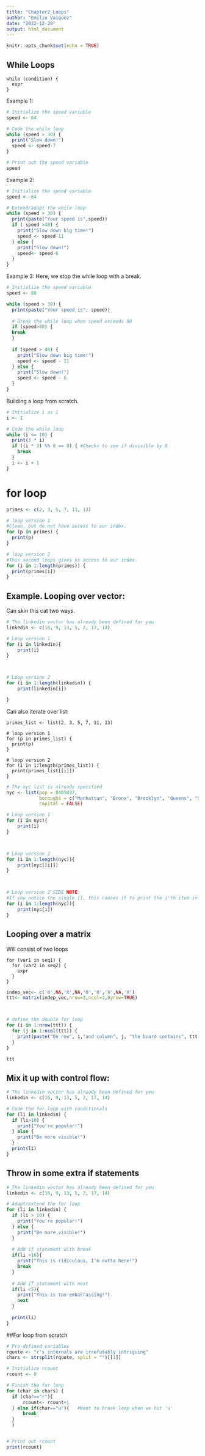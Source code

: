 ```yaml
---
title: "Chapter2_Loops"
author: "Emilio Vasquez"
date: "2022-12-28"
output: html_document
---
```


```r
knitr::opts_chunk$set(echo = TRUE)
```

## While Loops

```
while (condition) {
  expr
}
```

Example 1:

```r
# Initialize the speed variable
speed <- 64

# Code the while loop
while (speed > 30) {
  print("Slow down!")
  speed <- speed-7
}

# Print out the speed variable
speed
```

Example 2:
```r

# Initialize the speed variable
speed <- 64

# Extend/adapt the while loop
while (speed > 30) {
  print(paste("Your speed is",speed))
  if ( speed >48) {
    print("Slow down big time!")
    speed <- speed-11
  } else {
    print("Slow down!")
    speed<- speed-6
  }
}

```

Example 3: Here, we stop the while loop with a break.

```r

# Initialize the speed variable
speed <- 88

while (speed > 30) {
  print(paste("Your speed is", speed))
  
  # Break the while loop when speed exceeds 80
  if (speed>80) {
  break  
  }
  
  if (speed > 48) {
    print("Slow down big time!")
    speed <- speed - 11
  } else {
    print("Slow down!")
    speed <- speed - 6
  }
}

```


Building a loop from scratch.

```r
# Initialize i as 1 
i <- 1

# Code the while loop
while (i <= 10) {
  print(3 * i)
  if ((i * 3) %% 8 == 0) { #Checks to see if divisible by 8
    break
  }
  i <- i + 1
}
```

# for loop

```r
primes <- c(2, 3, 5, 7, 11, 13)

# loop version 1
#Clean, but do not have access to our index. 
for (p in primes) {
  print(p)
}

# loop version 2
#This second loops gives us access to our index. 
for (i in 1:length(primes)) {
  print(primes[i])
}

```
## Example. Looping over vector: 
Can skin this cat two ways.
```r

# The linkedin vector has already been defined for you
linkedin <- c(16, 9, 13, 5, 2, 17, 14)

# Loop version 1
for (i in linkedin){
    print(i)
}



# Loop version 2
for (i in 1:length(linkedin)) {
    print(linkedin[i])

}

```

Can also iterate over list:

```
primes_list <- list(2, 3, 5, 7, 11, 13)

# loop version 1
for (p in primes_list) {
  print(p)
}

# loop version 2
for (i in 1:length(primes_list)) {
  print(primes_list[[i]])
}
```

```r

# The nyc list is already specified
nyc <- list(pop = 8405837, 
            boroughs = c("Manhattan", "Bronx", "Brooklyn", "Queens", "Staten Island"), 
            capital = FALSE)

# Loop version 1
for (i in nyc){
    print(i)
}



# Loop version 2
for (i in 1:length(nyc)){
    print(nyc[[i]])
}



# Loop version 2 SIDE NOTE:
#If you notice the single [], this causes it to print the i'th item in list. 
for (i in 1:length(nyc)){
    print(nyc[i])
}

```
## Looping over a matrix


Will consist of two loops

```
for (var1 in seq1) {
  for (var2 in seq2) {
    expr
  }
}
```

```r
indep_vec<- c('0',NA,'X',NA,'0','0','X',NA,'X')
ttt<- matrix(indep_vec,nrow=3,ncol=3,byrow=TRUE)



# define the double for loop
for (i in 1:nrow(ttt)) {
  for (j in 1:ncol(ttt)) {
    print(paste("On row", i,"and column", j, "the board contains", ttt[i,j]))
  }
}

ttt

```

## Mix it up with control flow:

```r
# The linkedin vector has already been defined for you
linkedin <- c(16, 9, 13, 5, 2, 17, 14)

# Code the for loop with conditionals
for (li in linkedin) {
  if (li>10) {
    print("You're popular!")
  } else {
    print("Be more visible!")
  }
  print(li)
}
```



## Throw in some extra if statements

```r

# The linkedin vector has already been defined for you
linkedin <- c(16, 9, 13, 5, 2, 17, 14)

# Adapt/extend the for loop
for (li in linkedin) {
  if (li > 10) {
    print("You're popular!")
  } else {
    print("Be more visible!")
  }
  
  # Add if statement with break
  if(li >16){
    print("This is ridiculous, I'm outta here!")
    break
  }
    
  # Add if statement with next
  if(li <5){
    print("This is too embarrassing!")
    next
  }
  
  print(li)
}
```

##For loop from scratch

```r
# Pre-defined variables
rquote <- "r's internals are irrefutably intriguing"
chars <- strsplit(rquote, split = "")[[1]]

# Initialize rcount
rcount <- 0 

# Finish the for loop
for (char in chars) {
  if (char=="r"){
      rcount<- rcount+1
  } else if(char=="u"){   #Want to break loop when we hit 'u'
      break
  }
  }


# Print out rcount
print(rcount)
```


